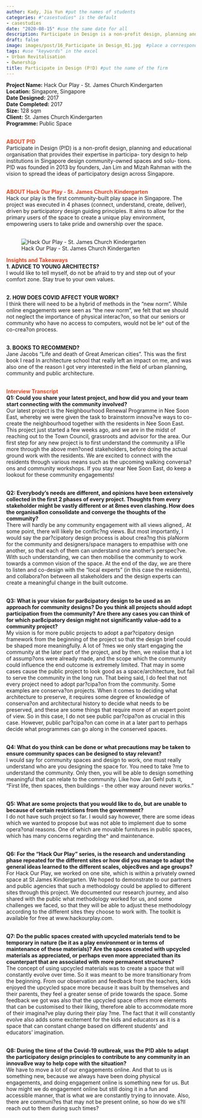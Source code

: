 ---
author: Kady, Jia Yun #put the names of students
categories: #"casestudies" is the default 
- casestudies
date: "2020-08-15" #use the same date for all
description: Participate in Design is a non-profit design, planning and educational organisation that helps institution in Singapore design community-owned spaces. #brief description about the firm
draft: false
image: images/post/16_Participate in Design_01.jpg  #place a corresponding image in the "images" => "post"
tags: #use "keywords" in the excel
- Urban Revitalisation
- Ownership
title: Participate in Design (P!D) #put the name of the firm
---

__Project Name:__ Hack Our Play - St. James Church Kindergarten <br>
__Location:__ Singapore, Singapore <br>
__Date Designed:__ 2017 <br>
__Date Completed:__ 2017 <br>
__Size:__ 128 sqm<br>
__Client:__ St. James Church Kindergarten <br>
__Programme:__ Public Space
<br><br>

<span style="color:#E7451F">__ABOUT P!D__</span><br>
Participate in Design (P!D) is a non-profit design, planning and educational organisation that provides their expertise in participa- tory design to help institutions in Singapore design community-owned spaces and solu- tions. P!D was founded in 2013 by founders, Jan Lim and Mizah Rahman with the vision to spread the ideas of participatory design across Singapore. <br><br>

<span style="color:#E7451F">__ABOUT Hack Our Play - St. James Church Kindergarten__</span><br>
Hack our play is the first community-built play space in Singapore. The project was executed in 4 phases (connect, understand, create, deliver), driven by participatory design guiding principles. It aims to allow for the primary users of the space to create a unique play environment, empowering users to take pride and ownership over the space. <br><br>

<!-- Photo of the project -->

<!-- ![caption: name of the project](https://socialarchi.github.io/images/post/"name of the file") 
example below-->

![Hack Our Play - St. James Church Kindergarten](https://socialarchi.github.io/images/post/16_Participate in Design_01.jpg) 

<span style="color:#E7451F">__Insights and Takeaways__</span><br>
__1. ADVICE TO YOUNG ARCHITECTS?__<br>
I would like to tell myself, do not be afraid to try and step out of your comfort zone. Stay true to your own values. <br><br>

__2. HOW DOES COVID AFFECT YOUR WORK?__<br>
I think there will need to be a hybrid of methods in the “new norm”. While online engagements were seen as “the new norm”, we felt that we should not neglect the importance of physical interac?on, so that our seniors or community who have no access to computers, would not be le^ out of the co-crea?on process.<br><br>

__3. BOOKS TO RECOMMEND?__<br>
Jane Jacobs “Life and death of Great American cities”. This was the first book I read In architecture school that really left an impact on me, and was also one of the reason I got very interested in the field of urban planning, community and public architecture. <br><br>

<span style="color:#E7451F">__Interview Transcript__</span><br>
__Q1: Could you share your latest project, and how did you and your team start connecting with the community involved?__<br>
Our latest project is the Neighbourhood Renewal Programme in Nee Soon East, whereby we were given the task to brainstorm innova?ve ways to co-create the neighbourhood together with the residents in Nee Soon East. This project just started a few weeks ago, and we are in the midst of reaching out to the Town Council, grassroots and advisor for the area. Our first step for any new project is to first understand the community a liFle more through the above men?oned stakeholders, before doing the actual ground work with the residents. We are excited to connect with the residents through various means such as the upcoming walking conversa?ons and community workshops. If you stay near Nee Soon East, do keep a lookout for these community engagements! <br><br>

__Q2: Everybody’s needs are different, and opinions have been extensively collected in the first 2 phases of every project. Thoughts from every stakeholder might be vastly different or at 8mes even clashing. How does the organisa8on consolidate and converge the thoughts of the community?__<br>
There will hardly be any community engagement with all views aligned,. At some point, there will likely be conflic?ng views. But most importantly, I would say the par?cipatory design process is about crea?ng this plaNorm for the community and designers/space managers to empathise with one another, so that each of them can understand one another’s perspec?ve. With such understanding, we can then mobilise the community to work towards a common vision of the space. At the end of the day, we are there to listen and co-design with the “local experts” (in this case the residents), and collabora?on between all stakeholders and the design experts can create a meaningful change in the built outcome. <br><br>

__Q3: What is your vision for par8cipatory design to be used as an approach for community designs? Do you think all projects should adopt participation from the community? Are there any cases you can think of for which par8cipatory design might not significantly value-add to a community project?__<br>
My vision is for more public projects to adopt a par?cipatory design framework from the beginning of the project so that the design brief could be shaped more meaningfully. A lot of ?mes we only start engaging the community at the later part of the project, and by then, we realise that a lot of assump?ons were already made, and the scope which the community could influence the end outcome is extremely limited. That may in some cases cause the public project to look good as a space/architecture, but fail to serve the community in the long run. That being said, I do feel that not every project need to adopt par?cipa?on from the community. Some examples are conserva?on projects. When it comes to deciding what architecture to preserve, it requires some degree of knowledge of conserva?on and architectural history to decide what needs to be preserved, and these are some things that require more of an expert point of view. So in this case, I do not see public par?cipa?on as crucial in this case. However, public par?cipa?on can come in at a later part to perhaps decide what programmes can go along in the conserved spaces. <br><br>

__Q4: What do you think can be done or what precautions may be taken to ensure community spaces can be designed to stay relevant?__<br>
I would say for community spaces and design to work, one must really understand who are you designing the space for. You need to take ?me to understand the community. Only then, you will be able to design something meaningful that can relate to the community. Like how Jan Gehl puts it, “First life, then spaces, then buildings - the other way around never works." <br><br>

__Q5: What are some projects that you would like to do, but are unable to because of certain restrictions from the government?__<br>
I do not have such project so far. I would say however, there are some ideas which we wanted to propose but was not able to implement due to some opera?onal reasons. One of which are movable furnitures in public spaces, which has many concerns regarding the^ and maintenance. <br><br>

__Q6: For the “Hack Our Play” series, is the research and understanding phase repeated for the different sites or how did you manage to adapt the general ideas learned to the different scales, objec8ves and age groups?__<br>
For Hack Our Play, we worked on one site, which is within a privately owned space at St James Kindergarten. We hoped to demonstrate to our partners and public agencies that such a methodology could be applied to different sites through this project. We documented our research journey, and also shared with the public what methodology worked for us, and some challenges we faced, so that they will be able to adjust these methodology according to the different sites they choose to work with. The toolkit is available for free at www.hackourplay.com. <br><br>

__Q7: Do the public spaces created with upcycled materials tend to be temporary in nature (be it as a play environment or in terms of maintenance of these materials)? Are the spaces created with upcycled materials as appreciated, or perhaps even more appreciated than its counterpart that are associated with more permanent structures?__<br>
The concept of using upcycled materials was to create a space that will constantly evolve over time. So it was meant to be more transitionary from the beginning. From our observation and feedback from the teachers, kids enjoyed the upcycled space more because it was built by themselves and their parents, they feel a greater sense of pride towards the space. Some feedback we got was also that the upcycled space offers more elements that can be customised to their liking, therefore able to accommodate more of their imagina?ve play during their play ?me. The fact that it will constantly evolve also adds some excitement for the kids and educators as it is a space that can constant change based on different students’ and educators’ imagination. <br><br>

__Q8: During the time of the Covid-19 outbreak, was the P!D able to adapt the participatory design principles to contribute to any community in an innova8ve way to help cope with the situation?__<br>
We have to move a lot of our engagements online. And that to us is something new, because we always have been doing physical engagements, and doing engagement online is something new for us. But how might we do engagement online but still doing it in a fun and accessible manner, that is what we are constantly trying to innovate. Also, there are communi?es that may not be present online, so how do we s?ll reach out to them during such times? <br><br>
